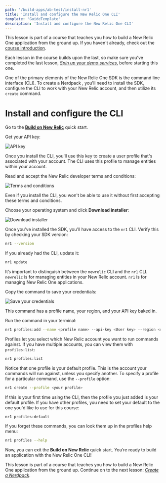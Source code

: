 ```yaml
---
path: '/build-apps/ab-test/install-nr1'
title: 'Install and configure the New Relic One CLI'
template: 'GuideTemplate'
description: 'Install and configure the New Relic One CLI'
---
```


<HideWhenEmbedded>

<Callout variant="course">

This lesson is part of a course that teaches you how to build a New Relic One application from the ground up. If you haven't already, check out the [course introduction](/ab-test).

Each lesson in the course builds upon the last, so make sure you've completed the last lesson, [_Spin up your demo services_](/build-apps/ab-test/demo-setup), before starting this one.

</Callout>

</HideWhenEmbedded>

One of the primary elements of the New Relic One SDK is the command line interface (CLI). To create a Nerdpack , you'll need to install the SDK, configure the CLI to work with your New Relic account, and then utilize its `create` command.

# Install and configure the CLI

<Steps>

<Step>

Go to the [**Build on New Relic**](https://one.newrelic.com/launcher/developer-center.launcher?pane=eyJuZXJkbGV0SWQiOiJkZXZlbG9wZXItY2VudGVyLmRldmVsb3Blci1jZW50ZXIifQ==) quick start.

</Step>

<Step>

Get your API key:

![API key](../../../images/ab-test/api-key.png)

Once you install the CLI, you'll use this key to create a user profile that's associated with your account. The CLI uses this profile to manage entities within your account.

</Step>

<Step>

Read and accept the New Relic developer terms and conditions:

![Terms and conditions](../../../images/ab-test/dev-terms-and-conditions.png)

Even if you install the CLI, you won't be able to use it without first accepting these terms and conditions.

</Step>

<Step>

Choose your operating system and click **Download installer**:

![Download installer](../../../images/ab-test/download-installer.png)

Once you've installed the SDK, you'll have access to the `nr1` CLI. Verify this by checking your SDK version:

```sh
nr1 --version
```

If you already had the CLI, update it:

```sh
nr1 update
```

<Callout variant="tip">

It’s important to distinguish between the `newrelic` CLI and the `nr1` CLI. `newrelic` is for managing entities in your New Relic account. `nr1` is for managing New Relic One applications.

</Callout>

</Step>

<Step>

Copy the command to save your credentials:

![Save your credentials](../../../images/ab-test/add-profile.png)

This command has a profile name, your region, and your API key baked in.

Run the command in your terminal:

```sh
nr1 profiles:add --name <profile name> --api-key <User key> --region <region>
```

Profiles let you select which New Relic account you want to run commands against. If you have multiple accounts, you can view them with `profiles:list`:

```sh
nr1 profiles:list
```

Notice that one profile is your default profile. This is the account your commands will run against, unless you specify another. To specify a profile for a particular command, use the `--profile` option:

```sh
nr1 create --profile <your profile>
```

If this is your first time using the CLI, then the profile you just added is your default profile. If you have other profiles, you need to set your default to the one you'd like to use for this course:

```sh
nr1 profiles:default
```

<Callout variant="tip">

If you forget these commands, you can look them up in the profiles help menu:

```sh
nr1 profiles --help
```

</Callout>

</Step>

</Steps>

Now, you can exit the **Build on New Relic** quick start. You’re ready to build an application with the New Relic One CLI!

<HideWhenEmbedded>

<Callout variant="course">

This lesson is part of a course that teaches you how to build a New Relic One application from the ground up. Continue on to the next lesson: [_Create a Nerdpack_](/build-apps/ab-test/create-nerdpack).

</Callout>

</HideWhenEmbedded>